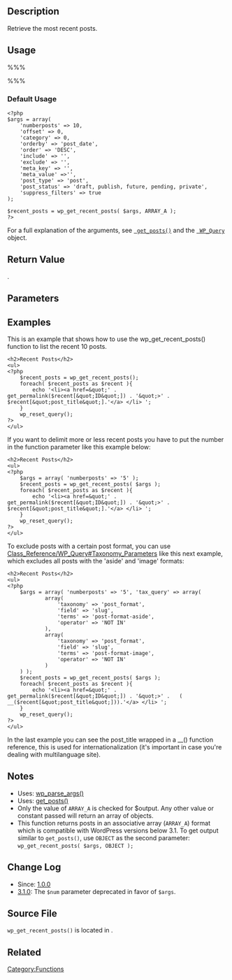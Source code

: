 {{Languages|
{{en|Function Reference/wp get recent posts}}
{{ja|????????/wp get recent posts}}
{{ru|Справочник_по_функциям/wp get recent posts}}
}}
== Description ==

Retrieve the most recent posts.

== Usage ==

%%%<?php wp_get_recent_posts( $args, $output ) ?>%%%

=== Default Usage ===

<pre>
<?php
$args = array(
	'numberposts' => 10,
	'offset' => 0,
	'category' => 0,
	'orderby' => 'post_date',
	'order' => 'DESC',
	'include' => '',
	'exclude' => '',
	'meta_key' => '',
	'meta_value' =>'',
	'post_type' => 'post',
	'post_status' => 'draft, publish, future, pending, private',
	'suppress_filters' => true
);

$recent_posts = wp_get_recent_posts( $args, ARRAY_A );
?>
</pre>
For a full explanation of the arguments, see <tt>[[Function_Reference/get_posts | get_posts()]]</tt> and the <tt>[[Class_Reference/WP_Query | WP_Query]]</tt> object.

== Return Value ==

{{Return|$results|array|List of post arrays (default) or objects depending on '''$output'''}}.
{{Return|FALSE|boolean|There are no results and '''$output''' is '''OBJECT'''.}}

== Parameters ==

{{Parameter|$args|array||optional|array}}
{{Parameter|$output|string|Constant OBJECT, ARRAY_A|optional|ARRAY_A}}

== Examples ==

This is an example that shows how to use the wp_get_recent_posts() function to list the recent 10 posts.

<pre>
<h2>Recent Posts</h2>
<ul>
<?php
	$recent_posts = wp_get_recent_posts();
	foreach( $recent_posts as $recent ){
		echo '<li><a href=&quot;' . get_permalink($recent[&quot;ID&quot;]) . '&quot;>' .   $recent[&quot;post_title&quot;].'</a> </li> ';
	}
	wp_reset_query();
?>
</ul>
</pre>

If you want to delimit more or less recent posts you have to put the number in the function parameter like this example below:

<pre>
<h2>Recent Posts</h2>
<ul>
<?php
	$args = array( 'numberposts' => '5' );
	$recent_posts = wp_get_recent_posts( $args );
	foreach( $recent_posts as $recent ){
		echo '<li><a href=&quot;' . get_permalink($recent[&quot;ID&quot;]) . '&quot;>' .   $recent[&quot;post_title&quot;].'</a> </li> ';
	}
	wp_reset_query();
?>
</ul>
</pre>

To exclude posts with a certain post format, you can use [[Class_Reference/WP_Query#Taxonomy_Parameters]] like this next example, which excludes all posts with the 'aside' and 'image' formats:

<pre>
<h2>Recent Posts</h2>
<ul>
<?php
	$args = array( 'numberposts' => '5', 'tax_query' => array(
			array(
				'taxonomy' => 'post_format',
				'field' => 'slug',
				'terms' => 'post-format-aside',
				'operator' => 'NOT IN'
			), 
			array(
				'taxonomy' => 'post_format',
				'field' => 'slug',
				'terms' => 'post-format-image',
 				'operator' => 'NOT IN'
			)
	) );
	$recent_posts = wp_get_recent_posts( $args );
	foreach( $recent_posts as $recent ){
		echo '<li><a href=&quot;' . get_permalink($recent[&quot;ID&quot;]) . '&quot;>' .   ( __($recent[&quot;post_title&quot;])).'</a> </li> ';
	}
	wp_reset_query();
?>
</ul>
</pre>
In the last example you can see the post_title wrapped in a __() function reference,
this is used for internationalization (it's important in case you're dealing with multilanguage site).

== Notes ==

* Uses: [[Function_Reference/wp_parse_args|wp_parse_args()]]
* Uses: [[Function_Reference/get_posts|get_posts()]]
* Only the value of <tt>ARRAY_A</tt> is checked for $output. Any other value or constant passed will return an array of objects.
* This function returns posts in an associative array (<tt>ARRAY_A</tt>) format which is compatible with WordPress versions below 3.1. To get output similar to <tt>get_posts()</tt>, use <tt>OBJECT</tt> as the second parameter: <tt>wp_get_recent_posts( $args, OBJECT );</tt>

== Change Log ==

* Since: [[Version 1.0|1.0.0]]
* [[Version 3.1|3.1.0]]: The <tt>$num</tt> parameter deprecated in favor of <tt>$args</tt>.

== Source File ==

<tt>wp_get_recent_posts()</tt> is located in {{Trac|wp-includes/post.php}}.

== Related ==

{{Tag Footer}}

[[Category:Functions]]